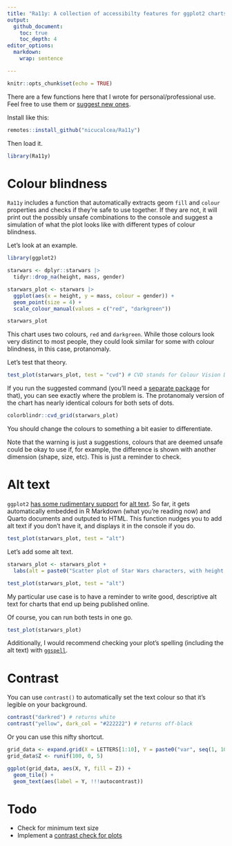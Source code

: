 ```yaml
---
title: "Ra11y: A collection of accessibilty features for ggplot2 charts"
output:
  github_document:
    toc: true
    toc_depth: 4
editor_options: 
  markdown: 
    wrap: sentence

---
```


```r
knitr::opts_chunk$set(echo = TRUE)
```

There are a few functions here that I wrote for personal/professional use. Feel free to use them or [suggest new ones](https://github.com/nicucalcea/ggspell/issues).

Install like this:

```r
remotes::install_github("nicucalcea/Ra11y")
```

Then load it.

```r
library(Ra11y)
```

# Colour blindness

`Ra11y` includes a function that automatically extracts geom `fill` and `colour` properties and checks if they're safe to use together. If they are not, it will print out the possibly unsafe combinations to the console and suggest a simulation of what the plot looks like with different types of colour blindness.

Let's look at an example.

```r
library(ggplot2)

starwars <- dplyr::starwars |> 
  tidyr::drop_na(height, mass, gender)

starwars_plot <- starwars |>
  ggplot(aes(x = height, y = mass, colour = gender)) +
  geom_point(size = 4) +
  scale_colour_manual(values = c("red", "darkgreen"))

starwars_plot
```

This chart uses two colours, `red` and `darkgreen`. While those colours look very distinct to most people, they could look similar for some with colour blindness, in this case, protanomaly.

Let's test that theory.

```r
test_plot(starwars_plot, test = "cvd") # CVD stands for Colour Vision Deficiency
```
If you run the suggested command (you'll need a [separate package](https://github.com/clauswilke/colorblindr) for that), you can see exactly where the problem is. The protanomaly version of the chart has nearly identical colours for both sets of dots.

```r
colorblindr::cvd_grid(starwars_plot)
```

You should change the colours to something a bit easier to differentiate.

Note that the warning is just a suggestions, colours that are deemed unsafe could be okay to use if, for example, the difference is shown with another dimension (shape, size, etc). This is just a reminder to check.

# Alt text

`ggplot2` [has some rudimentary support](https://github.com/tidyverse/ggplot2/issues/4477) for [alt text](https://en.wikipedia.org/wiki/Alt_attribute). So far, it gets automatically embedded in R Markdown (what you're reading now) and Quarto documents and outputed to HTML. This function nudges you to add alt text if you don't have it, and displays it in the console if you do.

```r
test_plot(starwars_plot, test = "alt")
```

Let's add some alt text.

```r
starwars_plot <- starwars_plot +
  labs(alt = paste0("Scatter plot of Star Wars characters, with height plotted on the x-axis and mass on the y-axis. The dots are coloured by gender. Generally-speaking, height and mass are correlated. The heaviest character is ", starwars$name[starwars$mass == max(starwars$mass)], "."))

test_plot(starwars_plot, test = "alt")
```

My particular use case is to have a reminder to write good, descriptive alt text for charts that end up being published online.

Of course, you can run both tests in one go.

```r
test_plot(starwars_plot)
```

Additionally, I would recommend checking your plot's spelling (including the alt text) with [`ggspell`](https://github.com/nicucalcea/ggspell).

# Contrast

You can use `contrast()` to automatically set the text colour so that it's legible on your background.

```r
contrast("darkred") # returns white
contrast("yellow", dark_col = "#222222") # returns off-black
```

Or you can use this nifty shortcut.

```r
grid_data <- expand.grid(X = LETTERS[1:10], Y = paste0("var", seq(1, 10)))
grid_data$Z <- runif(100, 0, 5)

ggplot(grid_data, aes(X, Y, fill = Z)) + 
  geom_tile() +
  geom_text(aes(label = Y, !!!autocontrast))
```

# Todo

- Check for minimum text size
- Implement a [contrast check for plots](https://marijohannessen.github.io/color-contrast-checker/)

